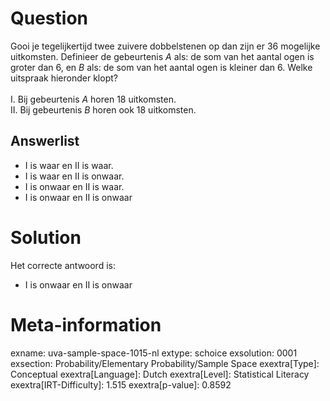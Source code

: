 Question
========

Gooi je tegelijkertijd twee zuivere dobbelstenen op dan zijn er 36
mogelijke uitkomsten. Definieer de gebeurtenis *A* als: de som van het
aantal ogen is groter dan 6, en *B* als: de som van het aantal ogen is
kleiner dan 6. Welke uitspraak hieronder klopt?\
\
I. Bij gebeurtenis *A* horen 18 uitkomsten.\
II. Bij gebeurtenis *B* horen ook 18 uitkomsten.

Answerlist
----------

* I is waar en II is waar.
* I is waar en II is onwaar.
* I is onwaar en II is waar.
* I is onwaar en II is onwaar

Solution
========

Het correcte antwoord is: 

* I is onwaar en II is onwaar

Meta-information
================
exname: uva-sample-space-1015-nl
extype: schoice
exsolution: 0001
exsection: Probability/Elementary Probability/Sample Space
exextra[Type]: Conceptual
exextra[Language]: Dutch
exextra[Level]: Statistical Literacy
exextra[IRT-Difficulty]: 1.515
exextra[p-value]: 0.8592
